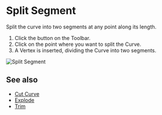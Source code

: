 
# Split Segment

<Reference shortcut="" command="Split Segment" button="Toolbar" />

Split the curve into two segments at any point along its length.

1. Click the button <ButtonIcon type="button-split-segment" /> on the Toolbar.
2. Click on the point where you want to split the Curve.
3. A Vertex is inserted, dividing the Curve into two segments.

![Split Segment](/img/split-segment.gif)

## See also
- [Cut Curve](./cut-curve)
- [Explode](./explode)
- [Trim](./trim)









